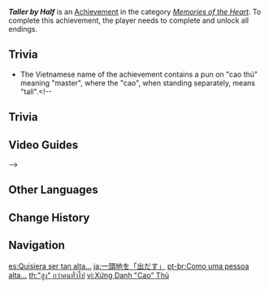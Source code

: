 {{Achievement Infobox
|id           = 84119
|order id     = 6700
|category     = Memories of the Heart
|description  = Complete "[[Yoohoo Art: Seichou no Jutsu]]" and unlock all endings.
|requirements = 
|primogems    = 20
|tracking     = 
|quest        = Yoohoo Art: Seichou no Jutsu
|topic        = 
}}
'''''Taller by Half''''' is an [[Achievement]] in the category ''[[Memories of the Heart]]''. To complete this achievement, the player needs to complete {{Quest|Yoohoo Art: Seichou no Jutsu}} and unlock all endings.

== Trivia ==
* The Vietnamese name of the achievement contains a pun on "cao thủ" meaning "master", where the "cao", when standing separately, means "tall".<!--
==Trivia==

==Video Guides==
{{EVT
|video1   = 
|caption1 = 
}}
-->

==Other Languages==
{{Other Languages
|en       = Taller by Half
|zhs      = 「高」人一等
|zhs_rm   = "Gāo" Rén Yī Děng
|zht      = 「高」人一等
|zht_rm   = "Gāo" Rén Yī Děng
|zh_tl    = 
|ja       = 一頭地を「出だす」
|ja_rm    = Ittouchi wo "Idasu"
|ja_tl    = 
|ko       = 한 수 「위」
|ko_tl    = "More" Than a Match
|es       = Quisiera ser tan alta...
|es_tl    = I'd Like to Be That Tall...
|fr       = La folie des grandeurs
|fr_tl    = The Delusion of Grandeur
|ru       = Высота положения
|ru_tl    = Height of Position
|th       = "สูง" กว่าคนทั่วไป
|th_rm    = 
|th_tl    = 
|vi       = Xứng Danh "Cao" Thủ
|vi_tl    = Worth the "Master" Title
|de       = Ich will auch mal auf jemanden hinabblicken&nbsp;...
|de_tl    = I Also Want to Look Down on Someone For Once...
|id       = Ilmu Ninja Tingkat "Tinggi"
|id_tl    = "High" Level Ninja Arts
|pt       = Como uma pessoa alta...
|pt_tl    = 
|tr       = Selvi Boylu
|tr_tl    = Tall as a {{W|Cupressus|Cypress}}
|it       = Volevo essere più alta...
|it_tl    = 
}}

==Change History==
{{Change History|2.2}}
<!--
==References==
{{Reflist}}
-->
==Navigation==
{{Achievement Navbox|Memories of the Heart}}

[[es:Quisiera ser tan alta...]]
[[ja:一頭地を「出だす」]]
[[pt-br:Como uma pessoa alta...]]
[[th:"สูง" กว่าคนทั่วไป]]
[[vi:Xứng Danh "Cao" Thủ]]
